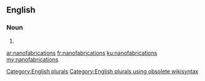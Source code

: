 ==English==

===Noun===
{{head|en}}

# {{plural of|nanofabrication}}

[[Category:English plurals]][[Category:English plurals using obsolete wikisyntax]]

[[ar:nanofabrications]]
[[fr:nanofabrications]]
[[ku:nanofabrications]]
[[my:nanofabrications]]